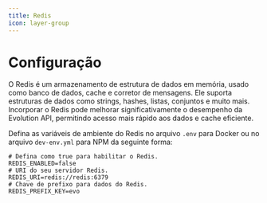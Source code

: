 ```yaml
---
title: Redis
icon: layer-group
---
```


# Configuração

O Redis é um armazenamento de estrutura de dados em memória, usado como banco de dados, cache e corretor de mensagens. Ele suporta estruturas de dados como strings, hashes, listas, conjuntos e muito mais. Incorporar o Redis pode melhorar significativamente o desempenho da Evolution API, permitindo acesso mais rápido aos dados e cache eficiente.

Defina as variáveis de ambiente do Redis no arquivo `.env` para Docker ou no arquivo `dev-env.yml` para NPM da seguinte forma:

~~~ shell
# Defina como true para habilitar o Redis.
REDIS_ENABLED=false
# URI do seu servidor Redis.
REDIS_URI=redis://redis:6379
# Chave de prefixo para dados do Redis.
REDIS_PREFIX_KEY=evo
~~~
